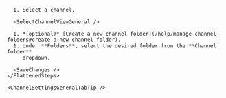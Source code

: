 
<Tabs>
  <TabItem label="Desktop/Web">
    <FlattenedSteps>
      <NavigationSteps target="relative/channel/all" />

      1. Select a channel.

      <SelectChannelViewGeneral />

      1. *(optional)* [Create a new channel folder](/help/manage-channel-folders#create-a-new-channel-folder).
      1. Under **Folders**, select the desired folder from the **Channel folder**
         dropdown.

      <SaveChanges />
    </FlattenedSteps>

    <ChannelSettingsGeneralTabTip />
  </TabItem>
</Tabs>
